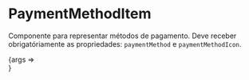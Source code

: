
<Meta title="Molecules/PaymentMethodItem" component={PaymentMethodItem} />

# PaymentMethodItem

Componente para representar métodos de pagamento. Deve receber obrigatóriamente as propriedades: `paymentMethod` e `paymentMethodIcon`.

<style>{`
  .flex-container {
    margin: 0 auto;
    display: flex;
    justify-content: center;
    max-width: 270px;
  }
`}</style>

<Canvas>
    <Story
        name="Regular Payment Method Item"
        args={{ paymentMethod: "Cartão de Crédito", paymentMethodDescription: "Processamento instântaneo e seguro.", paymentMethodIcon: "creditCard" }}
        argTypes={{ onClick: { action: "onClick" } }}
    >
        {args => <div className="flex-container">
          <PaymentMethodItem {...args} />
        </div>}
    </Story>
</Canvas>

<ArgsTable of={PaymentMethodItem} />

